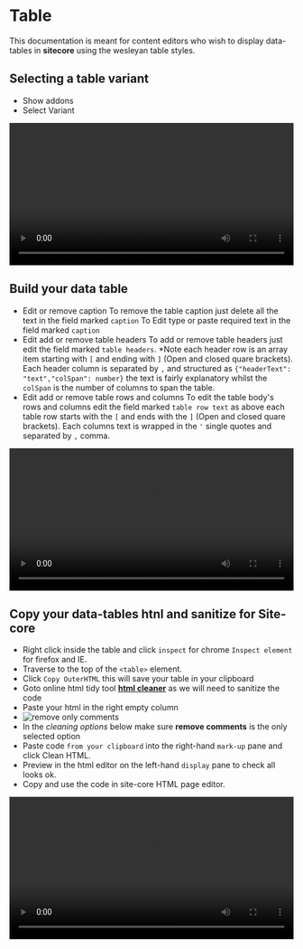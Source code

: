 
<Meta title="MyComponent" />

# Table

This documentation is meant for content editors who wish to display data-tables in **sitecore** using the wesleyan table styles.

## Selecting a table variant

- Show addons
- Select Variant

<Canvas>
  <video width="100%" height="auto" controls>
    <source
      src="/assets/images/table-show-addon-select-variant.mp4"
      type="video/mp4"
    />
    <source
      src="/assets/images/table-show-addon-select-variant.ogg"
      type="video/ogg"
    />
  </video>
</Canvas>

## Build your data table

- Edit or remove caption
  To remove the table caption just delete all the text in the field marked `caption`
  To Edit type or paste required text in the field marked `caption`
- Edit add or remove table headers
  To add or remove table headers just edit the field marked `table headers`. \*Note each header row is an array item starting with `[` and ending with `]` (Open and closed quare brackets).
  Each header column is separated by `,` and structured as `{"headerText": "text","colSpan": number}` the text is fairly explanatory whilst the `colSpan` is the number of columns to span the table.
- Edit add or remove table rows and columns
  To edit the table body's rows and columns edit the field marked `table row text` as above each table row starts with the `[` and ends with the `]` (Open and closed quare brackets).
  Each columns text is wrapped in the `'` single quotes and separated by `,` comma.

<Canvas>
  <video width="100%" height="auto" controls>
    <source src="/assets/images/edit-table-content.mp4" type="video/mp4" />
  </video>
</Canvas>

## Copy your data-tables htnl and sanitize for Site-core

- Right click inside the table and click `inspect` for chrome `Inspect element` for firefox and IE.
- Traverse to the top of the `<table>` element.
- Click `Copy OuterHTML` this will save your table in your clipboard
- Goto online html tidy tool **[html cleaner](https://html-cleaner.com/)** as we will need to sanitize the code
- Paste your html in the right empty column
- ![remove only comments](/assets/images/clean-html.png)
- In the _cleaning options_ below make sure **remove comments** is the only selected option
- Paste code `from your clipboard` into the right-hand `mark-up` pane and click Clean HTML.
- Preview in the html editor on the left-hand `display` pane to check all looks ok.
- Copy and use the code in site-core HTML page editor.

<Canvas>
  <video width="100%" height="auto" controls>
    <source src="/assets/images/table-copy-edit-html.mp4" type="video/mp4" />
  </video>
</Canvas>
